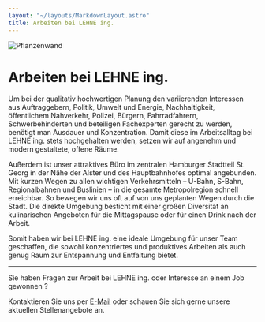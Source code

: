 ```yaml
---
layout: "~/layouts/MarkdownLayout.astro"
title: Arbeiten bei LEHNE ing.
---
```



![Pflanzenwand](./cover.jpg)

# Arbeiten bei LEHNE ing.

Um bei der qualitativ hochwertigen
Planung den variierenden Interessen aus Auftraggebern, Politik, Umwelt
und Energie, Nachhaltigkeit, öffentlichem Nahverkehr, Polizei, Bürgern,
Fahrradfahrern, Schwerbehinderten und beteiligen Fachexperten gerecht zu
werden, benötigt man Ausdauer und Konzentration. Damit diese im
Arbeitsalltag bei LEHNE ing. stets hochgehalten werden, setzen wir auf
angenehm und modern gestaltete, offene Räume.

Außerdem ist unser attraktives Büro im
zentralen Hamburger Stadtteil St. Georg in der Nähe der Alster und des
Hauptbahnhofes optimal angebunden. Mit kurzen Wegen zu allen wichtigen
Verkehrsmitteln – U-Bahn, S-Bahn, Regionalbahnen und Buslinien – in die
gesamte Metropolregion schnell erreichbar. So bewegen wir uns oft auf
von uns geplanten Wegen durch die Stadt. Die direkte Umgebung besticht
mit einer großen Diversität an kulinarischen Angeboten für die
Mittagspause oder für einen Drink nach der Arbeit.

Somit haben wir bei LEHNE ing. eine
ideale Umgebung für unser Team geschaffen, die sowohl konzentriertes und
produktives Arbeiten als auch genug Raum zur Entspannung und Entfaltung
bietet.

<Slider images={images} />

---

Sie haben Fragen zur Arbeit bei LEHNE ing. oder Interesse an einem Job gewonnen ?

Kontaktieren Sie uns per [E-Mail](mailto:info@lehne-ing.de) oder schauen Sie sich gerne unsere aktuellen Stellenangebote an.
